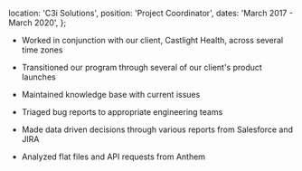   location: 'C3i Solutions',
  position: 'Project Coordinator',
  dates: 'March 2017 - March 2020',
};

- Worked in conjunction with our client, Castlight Health, across several time zones

- Transitioned our program through several of our client's product launches

- Maintained knowledge base with current issues

- Triaged bug reports to appropriate engineering teams

- Made data driven decisions through various reports from Salesforce and JIRA

- Analyzed flat files and API requests from Anthem